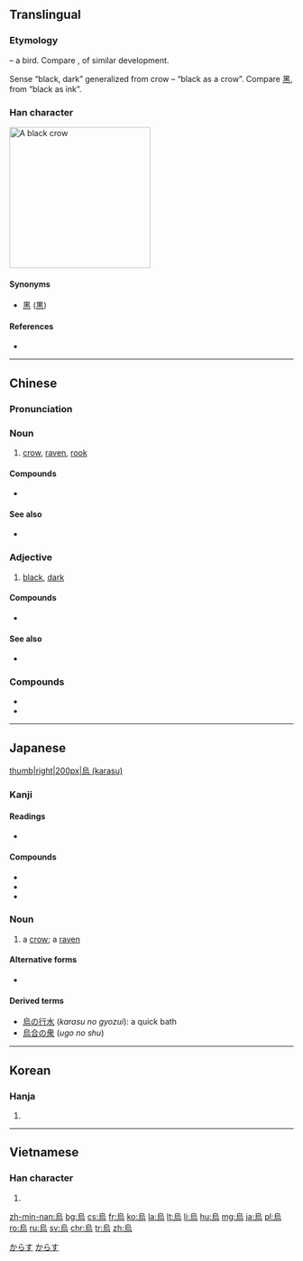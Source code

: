 {{also|乌|鳥}}
==Translingual==

===Etymology===
{{liushu|p}} – a bird. Compare {{m|mul|鳥||bird|sc=Hani}}, of similar development.

Sense “black, dark” generalized from crow – “black as a crow”. Compare [[黑]], from “black as ink”.

===Han character===
[[File:PikiWiki Israel 7236 Geography of Israel.JPG|thumb|250px|A black crow]]
{{Han char|rn=86|rad=火|as=06|sn=10|four=27327|canj=HRYF}}

====Synonyms====
* [[黑]] ([[黒]])

====References====
* {{Han ref|kx=0670.010|dkj=18998|dj=1079.020|hdz=32202.030|uh=70CF|ud=28879|bh=AF51|bd=44881}}

----

==Chinese==
{{zh-forms|s=乌}}

===Pronunciation===
{{zh-pron
|m=wū
|c=wu1
|mn=o͘/io
|mc=y
|oc=y
|ma=
|cat=n,a
}}

===Noun===
{{zh-noun}}

# [[crow]], [[raven]], [[rook]]

====Compounds====
* {{zh-l|烏鴉}}

====See also====
* {{zh-l|鴉}}

===Adjective===
{{zh-adj}}

# [[black]], [[dark]]

====Compounds====
* {{zh-l|烏黑}}

====See also====
* {{zh-l|黑}}

===Compounds===
* {{zh-l|烏龜}}
* {{zh-l|烏龍|tr=wūlóng}}

{{zh-cat|Birds}}

----

==Japanese==
[[file:Kolkrabe.jpg|thumb|right|200px|烏 (karasu)]]

===Kanji===
{{ja-kanji|grade=|rs=火06}}

====Readings====
* {{ja-readings|on=[[う]] (''u''), [[お]] (''o'') , from [[を]] (''wo''), [[え]] (''e'')|kun=[[からす]] (''karasu''), [[いずくんぞ]] (''izukunzo'')}}

====Compounds====
* {{l|ja|濡烏|tr=[[ぬれがらす]], nuregarasu||jet-black}}
* {{l|ja|八咫烏|tr=[[やたがらす]], yatagarasu||[[w:Yatagarasu|a flying creature in Japanese mythology]]}}
* {{l|ja|烏賊|tr=[[イカ]], ika||squid}}

===Noun===
{{ja-noun|からす|kata=カラス}}

# a [[crow]]; a [[raven]]

====Alternative forms====
* {{l|ja|鴉}}

====Derived terms====
* [[烏の行水]] (''karasu no gyozui''): a quick bath
* [[烏合の衆]] (''ugo no shu'')

[[Category:1000 Japanese basic words|からす]]
[[Category:ja:Birds|からす]]

----

==Korean==

===Hanja===
{{ko-hanja|hangeul=오|eumhun=|rv=o|mr=o|y=o}}

# {{defn|lang=ko|sort=火06}}

----

==Vietnamese==

===Han character===
{{vi-hantu|[[ô]], [[o]], [[dặng]]|rs=火06}}

# {{defn|lang=vi|sort=火06}}

[[zh-min-nan:烏]]
[[bg:烏]]
[[cs:烏]]
[[fr:烏]]
[[ko:烏]]
[[la:烏]]
[[lt:烏]]
[[li:烏]]
[[hu:烏]]
[[mg:烏]]
[[ja:烏]]
[[pl:烏]]
[[ro:烏]]
[[ru:烏]]
[[sv:烏]]
[[chr:烏]]
[[tr:烏]]
[[zh:烏]]